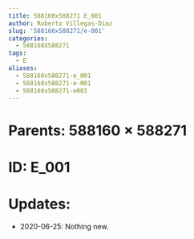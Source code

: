 ```yaml
---
title: 588160x588271 E_001
author: Roberto Villegas-Diaz
slug: '588160x588271/e-001'
categories:
  - 588160X588271
tags:
  - E
aliases:
  - 588160x588271-e_001
  - 588160x588271-e-001
  - 588160x588271-e001
---
```


# **Parents**: 588160 $\times$ 588271
# **ID**: E_001
# **Updates**: 
 - 2020-06-25: Nothing new.
